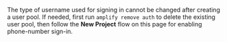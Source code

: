 The type of username used for signing in cannot be changed after creating a user pool. If needed, first run `amplify remove auth` to delete the existing user pool, then follow the **New Project** flow on this page for enabling phone-number sign-in.
